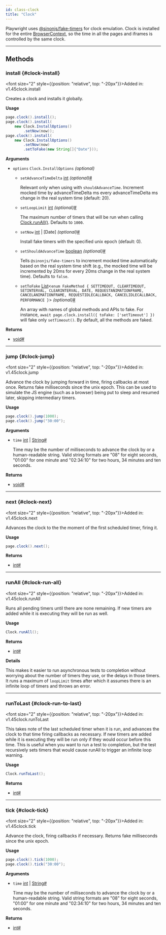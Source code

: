 ```yaml
---
id: class-clock
title: "Clock"
---
```



Playwright uses [@sinonjs/fake-timers](https://github.com/sinonjs/fake-timers) for clock emulation. Clock is installed for the entire [BrowserContext], so the time in all the pages and iframes is controlled by the same clock.


---

## Methods

### install {#clock-install}

<font size="2" style={{position: "relative", top: "-20px"}}>Added in: v1.45</font><x-search>clock.install</x-search>

Creates a clock and installs it globally.

**Usage**

```java
page.clock().install();
page.clock().install(
    new Clock.InstallOptions()
        .setNow(now));
page.clock().install(
    new Clock.InstallOptions()
        .setNow(now)
        .setToFake(new String[]{"Date"}));
```

**Arguments**
- `options` `Clock.InstallOptions` *(optional)*
  - `setAdvanceTimeDelta` [int] *(optional)*<a aria-hidden="true" tabIndex="-1" class="list-anchor-link" id="clock-install-option-advance-time-delta"/><a href="#clock-install-option-advance-time-delta" class="list-anchor">#</a>
    
    Relevant only when using with `shouldAdvanceTime`. Increment mocked time by advanceTimeDelta ms every advanceTimeDelta ms change in the real system time (default: 20).
  - `setLoopLimit` [int] *(optional)*<a aria-hidden="true" tabIndex="-1" class="list-anchor-link" id="clock-install-option-loop-limit"/><a href="#clock-install-option-loop-limit" class="list-anchor">#</a>
    
    The maximum number of timers that will be run when calling  [Clock.runAll()](/api/class-clock.mdx#clock-run-all). Defaults to `1000`.
  - `setNow` [int] | [Date] *(optional)*<a aria-hidden="true" tabIndex="-1" class="list-anchor-link" id="clock-install-option-now"/><a href="#clock-install-option-now" class="list-anchor">#</a>
    
    Install fake timers with the specified unix epoch (default: 0).
  - `setShouldAdvanceTime` [boolean] *(optional)*<a aria-hidden="true" tabIndex="-1" class="list-anchor-link" id="clock-install-option-should-advance-time"/><a href="#clock-install-option-should-advance-time" class="list-anchor">#</a>
    
    Tells `@sinonjs/fake-timers` to increment mocked time automatically based on the real system time shift (e.g., the mocked time will be incremented by 20ms for every 20ms change in the real system time). Defaults to `false`.
  - `setToFake` [List]&lt;`enum FakeMethod { SETTIMEOUT, CLEARTIMEOUT, SETINTERVAL, CLEARINTERVAL, DATE, REQUESTANIMATIONFRAME, CANCELANIMATIONFRAME, REQUESTIDLECALLBACK, CANCELIDLECALLBACK, PERFORMANCE }`&gt; *(optional)*<a aria-hidden="true" tabIndex="-1" class="list-anchor-link" id="clock-install-option-to-fake"/><a href="#clock-install-option-to-fake" class="list-anchor">#</a>
    
    An array with names of global methods and APIs to fake. For instance, `await page.clock.install({ toFake: ['setTimeout'] })` will fake only `setTimeout()`. By default, all the methods are faked.

**Returns**
- [void]<a aria-hidden="true" tabIndex="-1" class="list-anchor-link" id="clock-install-return"/><a href="#clock-install-return" class="list-anchor">#</a>

---

### jump {#clock-jump}

<font size="2" style={{position: "relative", top: "-20px"}}>Added in: v1.45</font><x-search>clock.jump</x-search>

Advance the clock by jumping forward in time, firing callbacks at most once. Returns fake milliseconds since the unix epoch. This can be used to simulate the JS engine (such as a browser) being put to sleep and resumed later, skipping intermediary timers.

**Usage**

```java
page.clock().jump(1000);
page.clock().jump("30:00");
```

**Arguments**
- `time` [int] | [String]<a aria-hidden="true" tabIndex="-1" class="list-anchor-link" id="clock-jump-option-time"/><a href="#clock-jump-option-time" class="list-anchor">#</a>
  
  Time may be the number of milliseconds to advance the clock by or a human-readable string. Valid string formats are "08" for eight seconds, "01:00" for one minute and "02:34:10" for two hours, 34 minutes and ten seconds.

**Returns**
- [void]<a aria-hidden="true" tabIndex="-1" class="list-anchor-link" id="clock-jump-return"/><a href="#clock-jump-return" class="list-anchor">#</a>

---

### next {#clock-next}

<font size="2" style={{position: "relative", top: "-20px"}}>Added in: v1.45</font><x-search>clock.next</x-search>

Advances the clock to the the moment of the first scheduled timer, firing it.

**Usage**

```java
page.clock().next();
```

**Returns**
- [int]<a aria-hidden="true" tabIndex="-1" class="list-anchor-link" id="clock-next-return"/><a href="#clock-next-return" class="list-anchor">#</a>

---

### runAll {#clock-run-all}

<font size="2" style={{position: "relative", top: "-20px"}}>Added in: v1.45</font><x-search>clock.runAll</x-search>

Runs all pending timers until there are none remaining. If new timers are added while it is executing they will be run as well.

**Usage**

```java
Clock.runAll();
```

**Returns**
- [int]<a aria-hidden="true" tabIndex="-1" class="list-anchor-link" id="clock-run-all-return"/><a href="#clock-run-all-return" class="list-anchor">#</a>

**Details**

This makes it easier to run asynchronous tests to completion without worrying about the number of timers they use, or the delays in those timers. It runs a maximum of `loopLimit` times after which it assumes there is an infinite loop of timers and throws an error.

---

### runToLast {#clock-run-to-last}

<font size="2" style={{position: "relative", top: "-20px"}}>Added in: v1.45</font><x-search>clock.runToLast</x-search>

This takes note of the last scheduled timer when it is run, and advances the clock to that time firing callbacks as necessary. If new timers are added while it is executing they will be run only if they would occur before this time. This is useful when you want to run a test to completion, but the test recursively sets timers that would cause runAll to trigger an infinite loop warning.

**Usage**

```java
Clock.runToLast();
```

**Returns**
- [int]<a aria-hidden="true" tabIndex="-1" class="list-anchor-link" id="clock-run-to-last-return"/><a href="#clock-run-to-last-return" class="list-anchor">#</a>

---

### tick {#clock-tick}

<font size="2" style={{position: "relative", top: "-20px"}}>Added in: v1.45</font><x-search>clock.tick</x-search>

Advance the clock, firing callbacks if necessary. Returns fake milliseconds since the unix epoch.

**Usage**

```java
page.clock().tick(1000);
page.clock().tick("30:00");
```

**Arguments**
- `time` [int] | [String]<a aria-hidden="true" tabIndex="-1" class="list-anchor-link" id="clock-tick-option-time"/><a href="#clock-tick-option-time" class="list-anchor">#</a>
  
  Time may be the number of milliseconds to advance the clock by or a human-readable string. Valid string formats are "08" for eight seconds, "01:00" for one minute and "02:34:10" for two hours, 34 minutes and ten seconds.

**Returns**
- [int]<a aria-hidden="true" tabIndex="-1" class="list-anchor-link" id="clock-tick-return"/><a href="#clock-tick-return" class="list-anchor">#</a>


[APIRequest]: /api/class-apirequest.mdx "APIRequest"
[APIRequestContext]: /api/class-apirequestcontext.mdx "APIRequestContext"
[APIResponse]: /api/class-apiresponse.mdx "APIResponse"
[APIResponseAssertions]: /api/class-apiresponseassertions.mdx "APIResponseAssertions"
[Browser]: /api/class-browser.mdx "Browser"
[BrowserContext]: /api/class-browsercontext.mdx "BrowserContext"
[BrowserType]: /api/class-browsertype.mdx "BrowserType"
[CDPSession]: /api/class-cdpsession.mdx "CDPSession"
[Clock]: /api/class-clock.mdx "Clock"
[ConsoleMessage]: /api/class-consolemessage.mdx "ConsoleMessage"
[Dialog]: /api/class-dialog.mdx "Dialog"
[Download]: /api/class-download.mdx "Download"
[ElementHandle]: /api/class-elementhandle.mdx "ElementHandle"
[FileChooser]: /api/class-filechooser.mdx "FileChooser"
[FormData]: /api/class-formdata.mdx "FormData"
[Frame]: /api/class-frame.mdx "Frame"
[FrameLocator]: /api/class-framelocator.mdx "FrameLocator"
[JSHandle]: /api/class-jshandle.mdx "JSHandle"
[Keyboard]: /api/class-keyboard.mdx "Keyboard"
[Locator]: /api/class-locator.mdx "Locator"
[LocatorAssertions]: /api/class-locatorassertions.mdx "LocatorAssertions"
[Mouse]: /api/class-mouse.mdx "Mouse"
[Page]: /api/class-page.mdx "Page"
[PageAssertions]: /api/class-pageassertions.mdx "PageAssertions"
[Playwright]: /api/class-playwright.mdx "Playwright"
[PlaywrightAssertions]: /api/class-playwrightassertions.mdx "PlaywrightAssertions"
[PlaywrightException]: /api/class-playwrightexception.mdx "PlaywrightException"
[Request]: /api/class-request.mdx "Request"
[RequestOptions]: /api/class-requestoptions.mdx "RequestOptions"
[Response]: /api/class-response.mdx "Response"
[Route]: /api/class-route.mdx "Route"
[Selectors]: /api/class-selectors.mdx "Selectors"
[TimeoutError]: /api/class-timeouterror.mdx "TimeoutError"
[Touchscreen]: /api/class-touchscreen.mdx "Touchscreen"
[Tracing]: /api/class-tracing.mdx "Tracing"
[Video]: /api/class-video.mdx "Video"
[WebError]: /api/class-weberror.mdx "WebError"
[WebSocket]: /api/class-websocket.mdx "WebSocket"
[WebSocketFrame]: /api/class-websocketframe.mdx "WebSocketFrame"
[Worker]: /api/class-worker.mdx "Worker"
[Element]: https://developer.mozilla.org/en-US/docs/Web/API/element "Element"
[EvaluationArgument]: /evaluating.mdx#evaluation-argument "EvaluationArgument"
[Promise]: https://developer.mozilla.org/en-US/docs/Web/JavaScript/Reference/Global_Objects/Promise "Promise"
[iterator]: https://developer.mozilla.org/en-US/docs/Web/JavaScript/Reference/Iteration_protocols "Iterator"
[origin]: https://developer.mozilla.org/en-US/docs/Glossary/Origin "Origin"
[selector]: https://developer.mozilla.org/en-US/docs/Web/CSS/CSS_Selectors "selector"
[Serializable]: https://developer.mozilla.org/en-US/docs/Web/JavaScript/Reference/Global_Objects/JSON/stringify#Description "Serializable"
[UIEvent.detail]: https://developer.mozilla.org/en-US/docs/Web/API/UIEvent/detail "UIEvent.detail"
[UnixTime]: https://en.wikipedia.org/wiki/Unix_time "Unix Time"
[xpath]: https://developer.mozilla.org/en-US/docs/Web/XPath "xpath"

[boolean]: https://docs.oracle.com/javase/tutorial/java/nutsandbolts/datatypes.html "boolean"
[byte&#91;&#93;]: https://docs.oracle.com/javase/tutorial/java/nutsandbolts/datatypes.html "byte[]"
[Consumer]: https://docs.oracle.com/javase/8/docs/api/java/util/function/Consumer.html "Consumer"
[double]: https://docs.oracle.com/javase/tutorial/java/nutsandbolts/datatypes.html "double"
[InputStream]: https://docs.oracle.com/javase/8/docs/api/java/io/InputStream.html "InputStream"
[int]: https://docs.oracle.com/javase/tutorial/java/nutsandbolts/datatypes.html "int"
[JsonObject]: https://www.javadoc.io/doc/com.google.code.gson/gson/latest/com.google.gson/com/google/gson/JsonObject.html "JsonObject"
[List]: https://docs.oracle.com/javase/8/docs/api/java/util/List.html "List"
[Map]: https://docs.oracle.com/javase/8/docs/api/java/util/Map.html "Map"
[null]: https://docs.oracle.com/javase/specs/jls/se8/html/jls-3.html#jls-3.10.7 "null"
[Object]: https://docs.oracle.com/javase/8/docs/api/java/lang/Object.html "Object"
[Path]: https://docs.oracle.com/javase/8/docs/api/java/nio/file/Path.html "Path"
[Pattern]: https://docs.oracle.com/javase/8/docs/api/java/util/regex/Pattern.html "Pattern"
[Predicate]: https://docs.oracle.com/javase/8/docs/api/java/util/function/Predicate.html "Predicate"
[void]: https://docs.oracle.com/javase/tutorial/java/javaOO/methods.html "void"
[Runnable]: https://docs.oracle.com/javase/8/docs/api/java/lang/Runnable.html "Runnable"
[RuntimeException]: https://docs.oracle.com/javase/8/docs/api/java/lang/RuntimeException.html "RuntimeException"
[String]: https://docs.oracle.com/javase/8/docs/api/java/lang/String.html "String"

[all available image tags]: https://mcr.microsoft.com/en-us/product/playwright/java/about "all available image tags"
[Microsoft Artifact Registry]: https://mcr.microsoft.com/en-us/product/playwright/java/about "Microsoft Artifact Registry"
[Dockerfile.jammy]: https://github.com/microsoft/playwright-java/blob/main/utils/docker/Dockerfile.jammy "Dockerfile.jammy"
